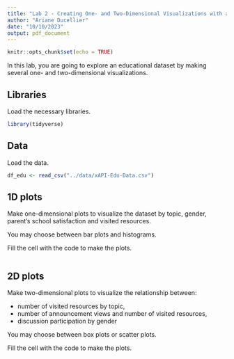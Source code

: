 ```yaml
---
title: "Lab 2 - Creating One- and Two-Dimensional Visualizations with a Given Dataset"
author: "Ariane Ducellier"
date: "10/10/2023"
output: pdf_document
---
```


```r
knitr::opts_chunk$set(echo = TRUE)
```

In this lab, you are going to explore an educational dataset by making several one- and two-dimensional visualizations.

## Libraries

Load the necessary libraries.

```r
library(tidyverse)
```

## Data

Load the data.

```r
df_edu <- read_csv("../data/xAPI-Edu-Data.csv")
```

## 1D plots

Make one-dimensional plots to visualize the dataset by topic, gender, parent's school satisfaction and visited resources.

You may choose between bar plots and histograms.

Fill the cell with the code to make the plots.

```r
```

## 2D plots

Make two-dimensional plots to visualize the relationship between:

- number of visited resources by topic,
- number of announcement views and number of visited resources,
- discussion participation by gender

You may choose between box plots or scatter plots.

Fill the cell with the code to make the plots.

```r
```
